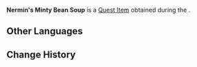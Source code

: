 {{Item Infobox
|id           = 120061
|image        = Item Minty Bean Soup.png
|type         = Quest Items
|description  = A serving of [[Minty Bean Soup]] that [[Nermin]] made herself. She even added [[Zaytun Peach]]es to it. It should taste quite good, you think...
|source1      = [[Desert Bloom]]
|quest        = Desert Bloom
|related_type = Variant
|related_item = Minty Bean Soup
}}
'''Nermin's Minty Bean Soup''' is a [[Quest Item]] obtained during the {{Quest|Desert Bloom}}.

==Other Languages==
{{Other Languages
|default_hidden = 1
|en      = Nermin's Minty Bean Soup
|zhs     = 内尔敏制作的「薄荷豆汤」
|zhs_rm  = Nèi'ěrmǐn Zhìzuò de "Bòhé Dòu Tāng"
|zht     = 內爾敏製作的「薄荷豆湯」
|zht_rm  = Nèi'ěrmǐn Zhìzuò de "Bòhé Dòu Tāng"
|ja      = ネルミンが作った「ミントビーンスープ」
|ja_rm   = Nerumin ga Tsukutta "Minto Biin Suupu"
|ko      = 네르민이 만든 「완두콩 민트 수프」
|es      = Sopa de menta y frijoles de Nermín
|fr      = Soupe de pois-menthe de Nermin
|ru      = Мятно-фасолевый суп от Нермин
|th      = "Minty Bean Soup" ที่ Nermin เป็นคนทำ
|th_rm   = 
|vi      = Canh Đậu Bạc Hà Nermin Nấu
|de      = Nermins spezielle „Minzbohnensuppe“
|id      = Minty Bean Soup dari Nermin
|pt      = Sopa de Feijão com Menta de Nermin
|tr      = Nermin'in Naneli Fasulye Çorbası
|it      = Zuppa di fagioli alla menta di Nermin
}}

==Change History==
{{Change History|3.1}}